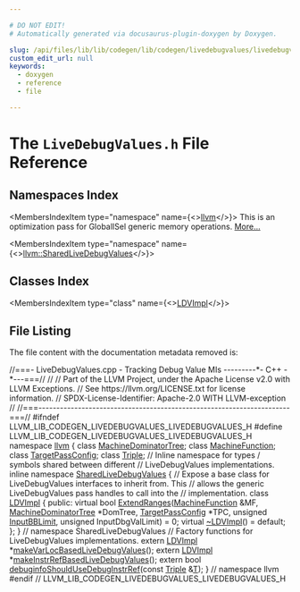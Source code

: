 ```yaml
---

# DO NOT EDIT!
# Automatically generated via docusaurus-plugin-doxygen by Doxygen.

slug: /api/files/lib/lib/codegen/lib/codegen/livedebugvalues/livedebugvalues-h
custom_edit_url: null
keywords:
  - doxygen
  - reference
  - file

---
```





# The `LiveDebugValues.h` File Reference

<DoxygenPage pluginConfig={pluginConfig}>



## Namespaces Index

<MembersIndex>

<MembersIndexItem
  type="namespace"
  name={<><a href="/docs/api/namespaces/llvm">llvm</a></>}>
This is an optimization pass for GlobalISel generic memory operations. <a href="/docs/api/namespaces/llvm/#details">More...</a>
</MembersIndexItem>

<MembersIndexItem
  type="namespace"
  name={<><a href="/docs/api/namespaces/llvm/sharedlivedebugvalues">llvm::SharedLiveDebugValues</a></>}>
</MembersIndexItem>

</MembersIndex>

## Classes Index

<MembersIndex>

<MembersIndexItem
  type="class"
  name={<><a href="/docs/api/classes/llvm/sharedlivedebugvalues/ldvimpl">LDVImpl</a></>}>
</MembersIndexItem>

</MembersIndex>


## File Listing

The file content with the documentation metadata removed is:

<ProgramListing>

<Link id="l00001" /><CodeLine lineNumber="1"><span class="doxyHighlightComment">//===- LiveDebugValues.cpp - Tracking Debug Value MIs ---------&#42;- C++ -&#42;---===//</span></CodeLine>
<Link id="l00002" /><CodeLine lineNumber="2"><span class="doxyHighlightComment">//</span></CodeLine>
<Link id="l00003" /><CodeLine lineNumber="3"><span class="doxyHighlightComment">// Part of the LLVM Project, under the Apache License v2.0 with LLVM Exceptions.</span></CodeLine>
<Link id="l00004" /><CodeLine lineNumber="4"><span class="doxyHighlightComment">// See https://llvm.org/LICENSE.txt for license information.</span></CodeLine>
<Link id="l00005" /><CodeLine lineNumber="5"><span class="doxyHighlightComment">// SPDX-License-Identifier: Apache-2.0 WITH LLVM-exception</span></CodeLine>
<Link id="l00006" /><CodeLine lineNumber="6"><span class="doxyHighlightComment">//</span></CodeLine>
<Link id="l00007" /><CodeLine lineNumber="7"><span class="doxyHighlightComment">//===----------------------------------------------------------------------===//</span></CodeLine>
<Link id="l00008" /><CodeLine lineNumber="8"></CodeLine>
<Link id="l00009" /><CodeLine lineNumber="9"><span class="doxyHighlightPreprocessor">#ifndef LLVM&#95;LIB&#95;CODEGEN&#95;LIVEDEBUGVALUES&#95;LIVEDEBUGVALUES&#95;H</span></CodeLine>
<Link id="l00010" /><CodeLine lineNumber="10"><span class="doxyHighlightPreprocessor">#define LLVM&#95;LIB&#95;CODEGEN&#95;LIVEDEBUGVALUES&#95;LIVEDEBUGVALUES&#95;H</span></CodeLine>
<Link id="l00011" /><CodeLine lineNumber="11"></CodeLine>
<Link id="l00012" /><CodeLine lineNumber="12"><span class="doxyHighlightKeyword">namespace </span><span class="doxyHighlight"><a href="/docs/api/namespaces/llvm">llvm</a> &#123;</span></CodeLine>
<Link id="l00013" /><CodeLine lineNumber="13"><span class="doxyHighlightKeyword">class </span><span class="doxyHighlight"><a href="/docs/api/classes/llvm/machinedominatortree">MachineDominatorTree</a>;</span></CodeLine>
<Link id="l00014" /><CodeLine lineNumber="14"><span class="doxyHighlightKeyword">class </span><span class="doxyHighlight"><a href="/docs/api/classes/llvm/machinefunction">MachineFunction</a>;</span></CodeLine>
<Link id="l00015" /><CodeLine lineNumber="15"><span class="doxyHighlightKeyword">class </span><span class="doxyHighlight"><a href="/docs/api/classes/llvm/targetpassconfig">TargetPassConfig</a>;</span></CodeLine>
<Link id="l00016" /><CodeLine lineNumber="16"><span class="doxyHighlightKeyword">class </span><span class="doxyHighlight"><a href="/docs/api/classes/llvm/triple">Triple</a>;</span></CodeLine>
<Link id="l00017" /><CodeLine lineNumber="17"></CodeLine>
<Link id="l00018" /><CodeLine lineNumber="18"><span class="doxyHighlightComment">// Inline namespace for types / symbols shared between different</span></CodeLine>
<Link id="l00019" /><CodeLine lineNumber="19"><span class="doxyHighlightComment">// LiveDebugValues implementations.</span></CodeLine>
<Link id="l00020" /><CodeLine lineNumber="20" lineLink="/docs/api/namespaces/llvm/sharedlivedebugvalues"><span class="doxyHighlightKeyword">inline</span><span class="doxyHighlight"> </span><span class="doxyHighlightKeyword">namespace </span><span class="doxyHighlight"><a href="/docs/api/namespaces/llvm/sharedlivedebugvalues">SharedLiveDebugValues</a> &#123;</span></CodeLine>
<Link id="l00021" /><CodeLine lineNumber="21"></CodeLine>
<Link id="l00022" /><CodeLine lineNumber="22"><span class="doxyHighlightComment">// Expose a base class for LiveDebugValues interfaces to inherit from. This</span></CodeLine>
<Link id="l00023" /><CodeLine lineNumber="23"><span class="doxyHighlightComment">// allows the generic LiveDebugValues pass handles to call into the</span></CodeLine>
<Link id="l00024" /><CodeLine lineNumber="24"><span class="doxyHighlightComment">// implementation.</span></CodeLine>
<Link id="l00025" /><CodeLine lineNumber="25" lineLink="/docs/api/classes/llvm/sharedlivedebugvalues/ldvimpl"><span class="doxyHighlightKeyword">class </span><span class="doxyHighlight"><a href="/docs/api/classes/llvm/sharedlivedebugvalues/ldvimpl">LDVImpl</a> &#123;</span></CodeLine>
<Link id="l00026" /><CodeLine lineNumber="26"><span class="doxyHighlightKeyword">public</span><span class="doxyHighlight">:</span></CodeLine>
<Link id="l00027" /><CodeLine lineNumber="27" lineLink="/docs/api/classes/llvm/sharedlivedebugvalues/ldvimpl/#aa8b786cee6ef6eb70491869a373d93ec"><span class="doxyHighlight">  </span><span class="doxyHighlightKeyword">virtual</span><span class="doxyHighlight"> </span><span class="doxyHighlightKeywordType">bool</span><span class="doxyHighlight"> <a href="/docs/api/classes/llvm/sharedlivedebugvalues/ldvimpl/#aa8b786cee6ef6eb70491869a373d93ec">ExtendRanges</a>(<a href="/docs/api/classes/llvm/machinefunction">MachineFunction</a> &amp;MF, <a href="/docs/api/classes/llvm/machinedominatortree">MachineDominatorTree</a> &#42;DomTree,</span></CodeLine>
<Link id="l00028" /><CodeLine lineNumber="28"><span class="doxyHighlight">                            <a href="/docs/api/classes/llvm/targetpassconfig">TargetPassConfig</a> &#42;TPC, </span><span class="doxyHighlightKeywordType">unsigned</span><span class="doxyHighlight"> <a href="/docs/api/files/lib/lib/codegen/lib/codegen/livedebugvalues/livedebugvalues-cpp/#a489e25cdb88a2edf7da9ab3095a23b43">InputBBLimit</a>,</span></CodeLine>
<Link id="l00029" /><CodeLine lineNumber="29"><span class="doxyHighlight">                            </span><span class="doxyHighlightKeywordType">unsigned</span><span class="doxyHighlight"> InputDbgValLimit) = 0;</span></CodeLine>
<Link id="l00030" /><CodeLine lineNumber="30" lineLink="/docs/api/classes/llvm/sharedlivedebugvalues/ldvimpl/#a0da0ac9b691e8a22914b4e7d2808ee30"><span class="doxyHighlight">  </span><span class="doxyHighlightKeyword">virtual</span><span class="doxyHighlight"> <a href="/docs/api/classes/llvm/sharedlivedebugvalues/ldvimpl/#a0da0ac9b691e8a22914b4e7d2808ee30">~LDVImpl</a>() = </span><span class="doxyHighlightKeywordFlow">default</span><span class="doxyHighlight">;</span></CodeLine>
<Link id="l00031" /><CodeLine lineNumber="31"><span class="doxyHighlight">&#125;;</span></CodeLine>
<Link id="l00032" /><CodeLine lineNumber="32"></CodeLine>
<Link id="l00033" /><CodeLine lineNumber="33"><span class="doxyHighlight">&#125; </span><span class="doxyHighlightComment">// namespace SharedLiveDebugValues</span></CodeLine>
<Link id="l00034" /><CodeLine lineNumber="34"></CodeLine>
<Link id="l00035" /><CodeLine lineNumber="35"><span class="doxyHighlightComment">// Factory functions for LiveDebugValues implementations.</span></CodeLine>
<Link id="l00036" /><CodeLine lineNumber="36"><span class="doxyHighlightKeyword">extern</span><span class="doxyHighlight"> <a href="/docs/api/classes/llvm/sharedlivedebugvalues/ldvimpl">LDVImpl</a> &#42;<a href="/docs/api/namespaces/llvm/#a973dd94f5caf94978aab68dc386b0c24">makeVarLocBasedLiveDebugValues</a>();</span></CodeLine>
<Link id="l00037" /><CodeLine lineNumber="37"><span class="doxyHighlightKeyword">extern</span><span class="doxyHighlight"> <a href="/docs/api/classes/llvm/sharedlivedebugvalues/ldvimpl">LDVImpl</a> &#42;<a href="/docs/api/namespaces/llvm/#a3838b33559305fa08382a0be06217008">makeInstrRefBasedLiveDebugValues</a>();</span></CodeLine>
<Link id="l00038" /><CodeLine lineNumber="38"></CodeLine>
<Link id="l00039" /><CodeLine lineNumber="39"><span class="doxyHighlightKeyword">extern</span><span class="doxyHighlight"> </span><span class="doxyHighlightKeywordType">bool</span><span class="doxyHighlight"> <a href="/docs/api/namespaces/llvm/#af8460c39f15cca05f00840e4780be9b3">debuginfoShouldUseDebugInstrRef</a>(</span><span class="doxyHighlightKeyword">const</span><span class="doxyHighlight"> <a href="/docs/api/classes/llvm/triple">Triple</a> &amp;<a href="/docs/api/files/lib/lib/target/lib/target/mips/mips16isellowering-cpp/#a0acb682b8260ab1c60b918599864e2e5">T</a>);</span></CodeLine>
<Link id="l00040" /><CodeLine lineNumber="40"></CodeLine>
<Link id="l00041" /><CodeLine lineNumber="41"><span class="doxyHighlight">&#125; </span><span class="doxyHighlightComment">// namespace llvm</span></CodeLine>
<Link id="l00042" /><CodeLine lineNumber="42"></CodeLine>
<Link id="l00043" /><CodeLine lineNumber="43"><span class="doxyHighlightPreprocessor">#endif </span><span class="doxyHighlightComment">// LLVM&#95;LIB&#95;CODEGEN&#95;LIVEDEBUGVALUES&#95;LIVEDEBUGVALUES&#95;H</span></CodeLine>

</ProgramListing>


</DoxygenPage>
